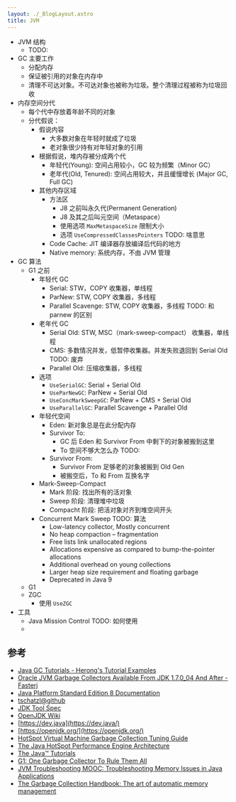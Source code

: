 ```yaml
---
layout: ./_BlogLayout.astro
title: JVM
---
```


- JVM 结构
  - TODO:
- GC 主要工作
  - 分配内存
  - 保证被引用的对象在内存中
  - 清理不可达对象。不可达对象也被称为垃圾。整个清理过程被称为垃圾回收
- 内存空间分代
  - 每个代中存放着年龄不同的对象
  - 分代假说：
    - 假说内容
      - 大多数对象在年轻时就成了垃圾
      - 老对象很少持有对年轻对象的引用
    - 根据假说，堆内存被分成两个代
      - 年轻代(Young): 空间占用较小，GC 较为频繁（Minor GC）
      - 老年代(Old, Tenured): 空间占用较大，并且缓慢增长 (Major GC, Full GC)
    - 其他内存区域
      - 方法区
        - J8 之前叫永久代(Permanent Generation)
        - J8 及其之后叫元空间（Metaspace）
        - 使用选项 `MaxMetaspaceSize` 限制大小
        - 选项 `UseCompressedClassesPointers` TODO: 啥意思
      - Code Cache: JIT 编译器存放编译后代码的地方
      - Native memory: 系统内存，不由 JVM 管理
- GC 算法
  - G1 之前
    - 年轻代 GC
      - Serial: STW，COPY 收集器，单线程
      - ParNew: STW, COPY 收集器，多线程
      - Parallel Scavenge: STW, COPY 收集器，多线程 TODO: 和 parnew 的区别
    - 老年代 GC
      - Serial Old: STW, MSC（mark-sweep-compact） 收集器，单线程
      - CMS: 多数情况并发，低暂停收集器。并发失败退回到 Serial Old TODO: 废弃
      - Parallel Old: 压缩收集器，多线程
    - 选项
      - `UseSerialGC`: Serial + Serial Old
      - `UseParNewGC`: ParNew + Serial Old
      - `UseConcMarkSweepGC`: ParNew + CMS + Serial Old
      - `UseParallelGC`: Parallel Scavenge + Parallel Old
    - 年轻代空间
      - Eden: 新对象总是在此分配内存
      - Survivor To:
        - GC 后 Eden 和 Survivor From 中剩下的对象被搬到这里
        - To 空间不够大怎么办 TODO:
      - Survivor From:
        - Survivor From 足够老的对象被搬到 Old Gen
        - 被搬空后，To 和 From 互换名字
    - Mark-Sweep-Compact
      - Mark 阶段: 找出所有的活对象
      - Sweep 阶段: 清理堆中垃圾
      - Compacht 阶段: 把活对象对齐到堆空间开头
    - Concurrent Mark Sweep TODO: 算法
      - Low-latency collector, Mostly concurrent
      - No heap compaction – fragmentation
      - Free lists link unallocated regions
      - Allocations expensive as compared to bump-the-pointer allocations
      - Additional overhead on young collections
      - Larger heap size requirement and floating garbage
      - Deprecated in Java 9
  - G1
  - ZGC
    - 使用 `UseZGC`
- 工具
  - Java Mission Control TODO: 如何使用
  - 



## 参考

- [Java GC Tutorials - Herong's Tutorial Examples](https://www.herongyang.com/Java-GC/index.html)
- [Oracle JVM Garbage Collectors Available From JDK 1.7.0_04 And After - Fasterj](http://www.fasterj.com/articles/oraclecollectors1.shtml)
- [Java Platform Standard Edition 8 Documentation](https://docs.oracle.com/javase/8/docs/)
- [tschatzl@github](https://tschatzl.github.io/)
- [JDK Tool Spec](https://docs.oracle.com/en/java/javase/20/docs/specs/man/index.html)
- [OpenJDK Wiki](https://wiki.openjdk.org/)
- [https://dev.java](https://dev.java/)
- [https://openjdk.org/](https://openjdk.org/)
- [HotSpot Virtual Machine Garbage Collection Tuning Guide](https://docs.oracle.com/en/java/javase/20/gctuning/)
- [The Java HotSpot Performance Engine Architecture](https://www.oracle.com/java/technologies/whitepaper.html)
- [The Java™ Tutorials](https://docs.oracle.com/javase/tutorial/index.html)
- [G1: One Garbage Collector To Rule Them All](https://www.infoq.com/articles/G1-One-Garbage-Collector-To-Rule-Them-All/)
- [JVM Troubleshooting MOOC: Troubleshooting Memory Issues in Java Applications](https://www.oracle.com/webfolder/technetwork/tutorials/mooc/JVM_Troubleshooting/week1/lesson1.pdf)
- [The Garbage Collection Handbook: The art of automatic memory management](http://www.gchandbook.org/index.html)
